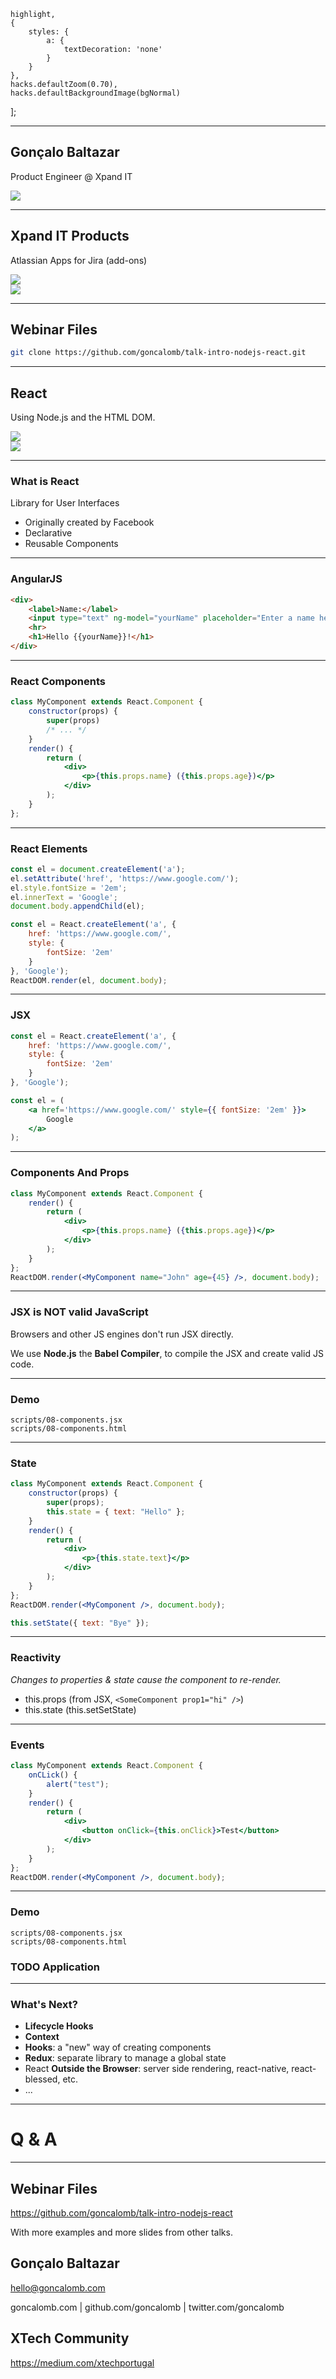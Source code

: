 



    highlight,
    {
        styles: {
            a: {
                textDecoration: 'none'
            }
        }
    },
    hacks.defaultZoom(0.70),
    hacks.defaultBackgroundImage(bgNormal)
];


<BackgroundImage src={bgTitle} />

---

<CenterContainer>

## Gonçalo Baltazar

Product Engineer @ Xpand IT

</CenterContainer>

<ImageTable imgMaxHeight="100px">
    <div>
        <img src={logoXpandIT} />
    </div>
</ImageTable>

---

## Xpand IT Products

Atlassian Apps for Jira (add-ons)

<ImageTable collapse imgMaxHeight="250px">
    <div>
        <img src={logoXray} />
    </div>
    <div>
        <img src={logoXporter} style={{transform: "translateY(2px)"}} />
    </div>
</ImageTable>

---

## Webinar Files

```sh
git clone https://github.com/goncalomb/talk-intro-nodejs-react.git
```

---


## React

Using Node.js and the HTML DOM.

<ImageTable style="max-width: 700px;">
    <div>
        <img src={logoNodejs} />
    </div>
    <div>
        <img src={logoReact} />
    </div>
</ImageTable>

---

### What is React

Library for User Interfaces

* Originally created by Facebook
* Declarative
* Reusable Components

---

### AngularJS

```html
<div>
    <label>Name:</label>
    <input type="text" ng-model="yourName" placeholder="Enter a name here">
    <hr>
    <h1>Hello {{yourName}}!</h1>
</div>
```

---

### React Components

```jsx
class MyComponent extends React.Component {
    constructor(props) {
        super(props)
        /* ... */
    }
    render() {
        return (
            <div>
                <p>{this.props.name} ({this.props.age})</p>
            </div>
        );
    }
};
```

---

### React Elements

```js
const el = document.createElement('a');
el.setAttribute('href', 'https://www.google.com/');
el.style.fontSize = '2em';
el.innerText = 'Google';
document.body.appendChild(el);
```

```js
const el = React.createElement('a', {
    href: 'https://www.google.com/',
    style: {
        fontSize: '2em'
    }
}, 'Google');
ReactDOM.render(el, document.body);
```

---

### JSX

```js
const el = React.createElement('a', {
    href: 'https://www.google.com/',
    style: {
        fontSize: '2em'
    }
}, 'Google');
```

```jsx
const el = (
    <a href='https://www.google.com/' style={{ fontSize: '2em' }}>
        Google
    </a>
);
```

---

### Components And Props

```jsx
class MyComponent extends React.Component {
    render() {
        return (
            <div>
                <p>{this.props.name} ({this.props.age})</p>
            </div>
        );
    }
};
ReactDOM.render(<MyComponent name="John" age={45} />, document.body);
```

---

### JSX is NOT valid JavaScript

Browsers and other JS engines don't run JSX directly.

We use **Node.js** the **Babel Compiler**, to compile the JSX and create valid JS code.

---

### Demo

```
scripts/08-components.jsx
scripts/08-components.html
```

---

### State

```jsx
class MyComponent extends React.Component {
    constructor(props) {
        super(props);
        this.state = { text: "Hello" };
    }
    render() {
        return (
            <div>
                <p>{this.state.text}</p>
            </div>
        );
    }
};
ReactDOM.render(<MyComponent />, document.body);
```

```jsx
this.setState({ text: "Bye" });
```

---

### Reactivity

*Changes to properties & state cause the component to re-render.*

* this.props (from JSX, `<SomeComponent prop1="hi" />`)
* this.state (this.setSetState)

---

### Events

```jsx
class MyComponent extends React.Component {
    onCLick() {
        alert("test");
    }
    render() {
        return (
            <div>
                <button onClick={this.onClick}>Test</button>
            </div>
        );
    }
};
ReactDOM.render(<MyComponent />, document.body);
```

---

### Demo

```
scripts/08-components.jsx
scripts/08-components.html
```

### TODO Application

---

### What's Next?

* **Lifecycle Hooks**
* **Context**
* **Hooks**: a "new" way of creating components
* **Redux**: separate library to manage a global state
* React **Outside the Browser**: server side rendering, react-native, react-blessed, etc.
* ...

---

<BackgroundImage src={bgCartoon} />

# Q & A

---

<BackgroundImage src={bgCartoonClean} />

<CenterContainer>

## Webinar Files

https://github.com/goncalomb/talk-intro-nodejs-react

With more examples and more slides from other talks.

## Gonçalo Baltazar

hello@goncalomb.com

goncalomb.com | github.com/goncalomb | twitter.com/goncalomb

## XTech Community

https://medium.com/xtechportugal

</CenterContainer>
